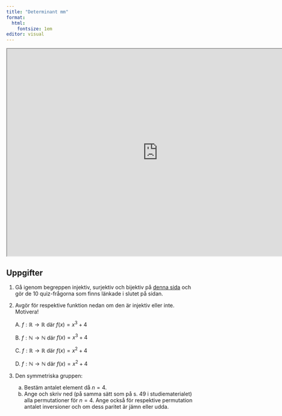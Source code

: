 ```yaml
---
title: "Determinant mm"
format:
  html:
    fontsize: 1em
editor: visual
---
```


:::{.double-v-space}
:::
<iframe src="https://cloudheaven.se/~nikodemus/slides/slides_determinanter/" width="800" height="550"></iframe>

## Uppgifter

1. Gå igenom begreppen injektiv, surjektiv och bijektiv på
[denna sida](https://www.mathsisfun.com/sets/injective-surjective-bijective.html)
och gör de 10 quiz-frågorna som finns länkade i slutet på sidan.

1. Avgör för respektive funktion nedan om den är injektiv eller inte.
Motivera!

    A. $f:\mathbb{R} \to \mathbb{R}$ där $f(x)=x^3+4$

    B. $f:\mathbb{N} \to \mathbb{N}$  där $f(x)=x^3+4$

    C. $f:\mathbb{R} \to \mathbb{R}$  där $f(x)=x^2+4$

    D. $f:\mathbb{N} \to \mathbb{N}$  där $f(x)=x^2+4$

2. Den symmetriska gruppen:
   a. Bestäm antalet element då $n=4$.
   b. Ange och skriv ned (på samma sätt som på s. 49 i studiematerialet)
      alla permutationer för $n=4$. Ange också för respektive permutation
      antalet inversioner och om dess paritet är jämn eller udda.
